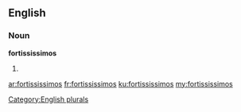 ==English==

===Noun===
'''fortississimos'''

# {{plural of|fortississimo}}

[[Category:English plurals]]

[[ar:fortississimos]]
[[fr:fortississimos]]
[[ku:fortississimos]]
[[my:fortississimos]]